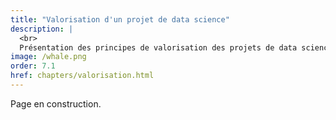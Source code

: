 ```yaml
---
title: "Valorisation d'un projet de data science"
description: |
  <br>
  Présentation des principes de valorisation des projets de data science afin de maximiser sa pertinence auprès de ses utilisateurs.
image: /whale.png
order: 7.1
href: chapters/valorisation.html
---
```


Page en construction.
